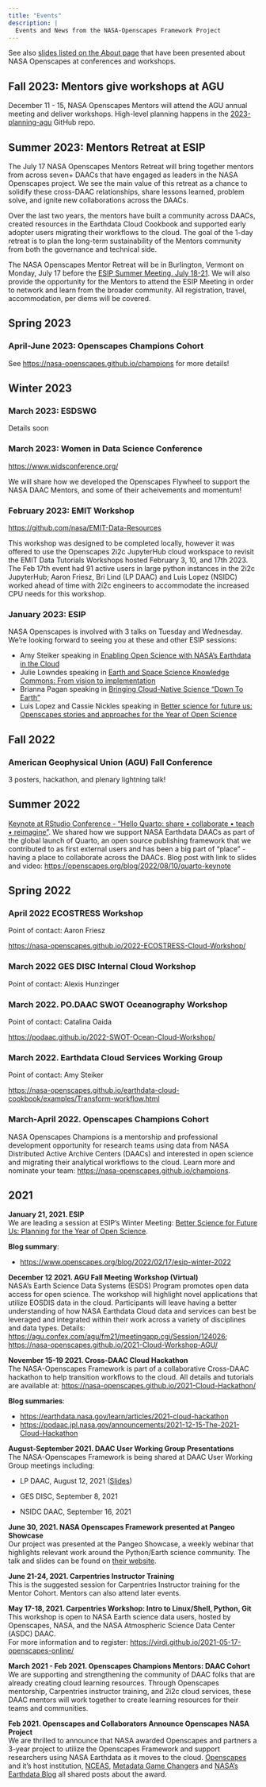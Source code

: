 ```yaml
---
title: "Events"
description: |
  Events and News from the NASA-Openscapes Framework Project 
---
```


See also [slides listed on the About page](https://nasa-openscapes.github.io/about.html#slides) that have been presented about NASA Openscapes at conferences and workshops.

## Fall 2023: Mentors give workshops at AGU

December 11 - 15, NASA Openscapes Mentors will attend the AGU annual meeting and deliver workshops. High-level planning happens in the [2023-planning-agu](https://github.com/NASA-Openscapes/2023-planning-agu) GitHub repo.


## Summer 2023: Mentors Retreat at ESIP

The July 17 NASA Openscapes Mentors Retreat will bring together mentors from across seven+ DAACs that have engaged as leaders in the NASA Openscapes project.  We see the main value of this retreat as a chance to solidify these cross-DAAC relationships, share lessons learned, problem solve, and ignite new collaborations across the DAACs.

Over the last two years, the mentors have built a community across DAACs, created resources in the Earthdata Cloud Cookbook and supported early adopter users migrating their workflows to the cloud. The goal of the 1-day retreat is to plan the long-term sustainability of the Mentors community from both the governance and technical side.

The NASA Openscapes Mentor Retreat will be in Burlington, Vermont on Monday, July 17 before the [ESIP Summer Meeting, July 18-21](https://www.esipfed.org/meetings). We will also provide the opportunity for the Mentors to attend the ESIP Meeting in order to network and learn from the broader community. All registration, travel, accommodation, per diems will be covered.


## Spring 2023

### April-June 2023: Openscapes Champions Cohort

See <https://nasa-openscapes.github.io/champions> for more details!

## Winter 2023

### March 2023: ESDSWG

Details soon

### March 2023: Women in Data Science Conference

<https://www.widsconference.org/> 

We will share how we developed the Openscapes Flywheel to support the NASA DAAC Mentors, and some of their acheivements and momentum!

### February 2023: EMIT Workshop

<https://github.com/nasa/EMIT-Data-Resources>

This workshop was designed to be completed locally, however it was offered to use the Openscapes 2i2c JupyterHub cloud workspace to revisit the EMIT Data Tutorials Workshops hosted February 3, 10, and 17th 2023. The Feb 17th event had 91 active users in large python instances in the 2i2c JupyterHub; Aaron Friesz, Bri Lind (LP DAAC) and Luis Lopez (NSIDC) worked ahead of time with 2i2c engineers to accommodate the increased CPU needs for this workshop.


### January 2023: ESIP 

NASA Openscapes is involved with 3 talks on Tuesday and Wednesday. We're looking forward to seeing you at these and other ESIP sessions: 

- Amy Steiker speaking in [Enabling Open Science with NASA's Earthdata in the Cloud](https://2023januaryesipmeeting.sched.com/event/1EwXE/enabling-open-science-with-nasas-earthdata-in-the-cloud)
- Julie Lowndes speaking in [Earth and Space Science Knowledge Commons: From vision to implementation](https://2023januaryesipmeeting.sched.com/event/1EwXQ/earth-and-space-science-knowledge-commons-from-vision-to-implementation)
- Brianna Pagan speaking in [Bringing Cloud-Native Science “Down To Earth”](https://2023januaryesipmeeting.sched.com/event/1EwXf/bringing-cloud-native-science-down-to-earth)
- Luis Lopez and Cassie Nickles speaking in [Better science for future us: Openscapes stories and approaches for the Year of Open Science](https://2023januaryesipmeeting.sched.com/event/1EwXx/better-science-for-future-us-openscapes-stories-and-approaches-for-the-year-of-open-science)

## Fall 2022

### American Geophysical Union (AGU) Fall Conference

3 posters, hackathon, and plenary lightning talk! 

## Summer 2022

[Keynote at RStudio Conference - “Hello Quarto: share • collaborate • teach • reimagine”](rstudio.com/conference/2022/keynotes/collaborate-with-quarto). We shared how we support NASA Earthdata DAACs as part of the global launch of Quarto, an open source publishing framework that we contributed to as first external users and has been a big part of “place” - having a place to collaborate across the DAACs. Blog post with link to slides and video: <https://openscapes.org/blog/2022/08/10/quarto-keynote>

## Spring 2022  


### April 2022 ECOSTRESS Workshop

Point of contact: Aaron Friesz

<https://nasa-openscapes.github.io/2022-ECOSTRESS-Cloud-Workshop/>

### March 2022 GES DISC Internal Cloud Workshop

Point of contact: Alexis Hunzinger

### March 2022. PO.DAAC SWOT Oceanography Workshop

Point of contact: Catalina Oaida

<https://podaac.github.io/2022-SWOT-Ocean-Cloud-Workshop/>

### March 2022. Earthdata Cloud Services Working Group

Point of contact: Amy Steiker

<https://nasa-openscapes.github.io/earthdata-cloud-cookbook/examples/Transform-workflow.html>


### March-April 2022. Openscapes Champions Cohort

NASA Openscapes Champions is a mentorship and professional development opportunity for research teams using data from NASA Distributed Active Archive Centers (DAACs) and interested in open science and migrating their analytical workflows to the cloud. Learn more and nominate your team: <https://nasa-openscapes.github.io/champions>.

## 2021

**January 21, 2021. ESIP**  
We are leading a session at ESIP's Winter Meeting: 
[Better Science for Future Us: Planning for the Year of Open Science](https://2022esipjanuarymeeting.sched.com/event/qkp5/better-science-for-future-us-planning-for-the-year-of-open-science). 

**Blog summary**:

- <https://www.openscapes.org/blog/2022/02/17/esip-winter-2022>

**December 12 2021. AGU Fall Meeting Workshop (Virtual)** \
NASA's Earth Science Data Systems (ESDS) Program promotes open data access for open science. The workshop will highlight novel applications that utilize EOSDIS data in the cloud. Participants will leave having a better understanding of how NASA Earthdata Cloud data and services can best be leveraged and integrated within their work across a variety of disciplines and data types. Details: <https://agu.confex.com/agu/fm21/meetingapp.cgi/Session/124026>; <https://nasa-openscapes.github.io/2021-Cloud-Workshop-AGU/> <br>

**November 15-19 2021. Cross-DAAC Cloud Hackathon** \
The NASA-Openscapes Framework is part of a collaborative Cross-DAAC hackathon to help transition workflows to the cloud. All details and tutorials are available at: <https://nasa-openscapes.github.io/2021-Cloud-Hackathon/><br>

**Blog summaries**:

- <https://earthdata.nasa.gov/learn/articles/2021-cloud-hackathon>
- <https://podaac.jpl.nasa.gov/announcements/2021-12-15-The-2021-Cloud-Hackathon>

**August-September 2021. DAAC User Working Group Presentations**\
The NASA-Openscapes Framework is being shared at DAAC User Working Group meetings including:

-   LP DAAC, August 12, 2021 ([Slides](https://docs.google.com/presentation/d/1SVwkEDe2gUzJJZ5NGsGTsGPde-NJm9HLtKieSeuthfI/edit))

-   GES DISC, September 8, 2021

-   NSIDC DAAC, September 16, 2021<br>

**June 30, 2021. NASA Openscapes Framework presented at Pangeo Showcase**\
Our project was presented at the Pangeo Showcase, a weekly webinar that highlights relevant work around the Python/Earth science community. The talk and slides can be found on [their website](https://discourse.pangeo.io/t/june-30-2021-the-nasa-openscapes-framework/1631). <br>

**June 21-24, 2021. Carpentries Instructor Training**\
This is the suggested session for Carpentries Instructor training for the Mentor Cohort. Mentors can also attend later events. <br>

**May 17-18, 2021. Carpentries Workshop: Intro to Linux/Shell, Python, Git**\
This workshop is open to NASA Earth science data users, hosted by Openscapes, NASA, and the NASA Atmospheric Science Data Center (ASDC) DAAC.\
For more information and to register: <https://virdi.github.io/2021-05-17-openscapes-online/> <br>

**March 2021 - Feb 2021. Openscapes Champions Mentors: DAAC Cohort**\
We are supporting and strengthening the community of DAAC folks that are already creating cloud learning resources. Through Openscapes mentorship, Carpentries instructor training, and 2i2c cloud services, these DAAC mentors will work together to create learning resources for their teams and communities. <br>

**Feb 2021. Openscapes and Collaborators Announce Openscapes NASA Project** \
We are thrilled to announce that NASA awarded Openscapes and partners a 3-year project to utilize the Openscapes Framework and support researchers using NASA Earthdata as it moves to the cloud. [Openscapes](https://www.openscapes.org/blog/2021/03/10/nasa-announcement/) and it's host institution, [NCEAS](https://www.nceas.ucsb.edu/news/nasa-openscapes), [Metadata Game Changers](https://metadatagamechangers.com/blog/2021/3/10/metadata-game-changers-partners-with-openscapes-in-new-nasa-funded-project) and [NASA's Earthdata Blog](https://earthdata.nasa.gov/learn/articles/openscapes) all shared posts about the award.
